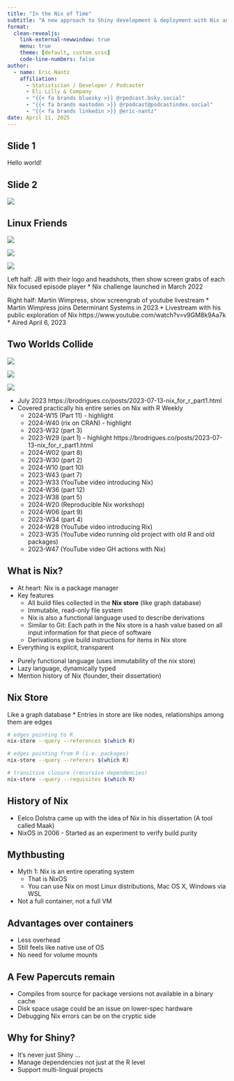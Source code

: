 ```yaml
---
title: "In the Nix of Time"
subtitle: "A new approach to Shiny development & deployment with Nix and {rix}"
format:
  clean-revealjs: 
    link-external-newwindow: true
    menu: true
    theme: [default, custom.scss]
    code-line-numbers: false
author: 
  - name: Eric Nantz
    affiliation:
      - Statistician / Developer / Podcaster
      - Eli Lilly & Company
      - "{{< fa brands bluesky >}} @rpodcast.bsky.social"
      - "{{< fa brands mastodon >}} @rpodcast@podcastindex.social"
      - "{{< fa brands linkedin >}} @eric-nantz"
date: April 11, 2025
---
```


## Slide 1

Hello world!

## Slide 2

![](https://vhs.charm.sh/vhs-6j0gMkv7ymBp3UfiZHik8w.gif)

## Linux Friends

::: {.r-stack}
![](assets/img/jb_collage.png){.fragment}

![](assets/img/martin_wimpress.png){.fragment}

![](assets/img/martin_livestream_screengrab.png){.fragment}
:::

::: {.notes}
Left half: JB with their logo and headshots, then show screen grabs of each Nix focused episode player
* Nix challenge launched in March 2022

Right half: Martin Wimpress, show screengrab of youtube livestream
* Martin Wimpress joins Determinant Systems in 2023
* Livestream with his public exploration of Nix https://www.youtube.com/watch?v=v9GM8k9Aa7k
* Aired April 6, 2023
:::

## Two Worlds Collide

::: {.r-stack}

![](assets/img/bruno.jpg){.fragment .absolute top=200 left=0}

![](assets/img/bruno_nix_part1.png){.fragment .absolute top=500 left=0}

![](assets/img/bruno_series_all.png){.fragment .absolute top=100 right=0}
:::


::: {.notes}
* July 2023 https://brodrigues.co/posts/2023-07-13-nix_for_r_part1.html
* Covered practically his entire series on Nix with R Weekly
    * 2024-W15 (Part 11) - highlight
    * 2024-W40 (rix on CRAN) - highlight
    * 2023-W32 (part 3)
    * 2023-W29 (part 1) - highlight https://brodrigues.co/posts/2023-07-13-nix_for_r_part1.html
    * 2024-W02 (part 8)
    * 2023-W30 (part 2)
    * 2024-W10 (part 10)
    * 2023-W43 (part 7)
    * 2023-W33 (YouTube video introducing Nix)
    * 2024-W36 (part 12)
    * 2023-W38 (part 5)
    * 2024-W20 (Reproducible Nix workshop)
    * 2024-W06 (part 9)
    * 2023-W34 (part 4)
    * 2024-W28 (YouTube video introducing Rix)
    * 2023-W35 (YouTube video running old project with old R and old packages)
    * 2023-W47 (YouTube video GH actions with Nix)
:::

## What is Nix?

* At heart: Nix is a package manager
* Key features
    + All build files collected in the **Nix store** (like graph database)
    * Immutable, read-only file system
    * Nix is also a functional language used to describe derivations
    * Similar to Git: Each path in the Nix store is a hash value based on all input information for that piece of software
    * Derivations give build instructions for items in Nix store
* Everything is explicit, transparent

::: {.notes}
* Purely functional language (uses immutability of the nix store)
* Lazy language, dynamically typed
* Mention history of Nix (founder, their dissertation)
:::

## Nix Store

Like a graph database
* Entries in store are like nodes, relationships among them are edges

```bash
# edges pointing to R
nix-store --query --references $(which R)

# edges pointing from R (i.e. packages)
nix-store --query --referers $(which R)

# transitive closure (recursive dependencies)
nix-store --query --requisites $(which R)

```


## History of Nix

::: {.notes}
* Eelco Dolstra came up with the idea of Nix in his dissertation (A tool called Maak)
* NixOS in 2006 - Started as an experiment to verify build purity
:::

## Mythbusting

* Myth 1: Nix is an entire operating system
    * That is NixOS
    * You can use Nix on most Linux distributions, Mac OS X, Windows via WSL
* Not a full container, not a full VM


## Advantages over containers

* Less overhead
* Still feels like native use of OS
* No need for volume mounts

## A Few Papercuts remain

* Compiles from source for package versions not available in a binary cache
* Disk space usage could be an issue on lower-spec hardware
* Debugging Nix errors can be on the cryptic side

## Why for Shiny?

* It's never just Shiny ...
* Manage dependencies not just at the R level
* Support multi-lingual projects
